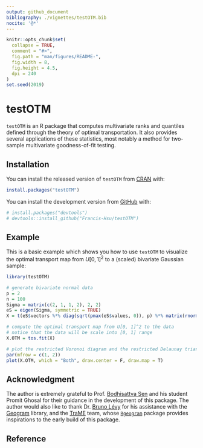 ```yaml
---
output: github_document
bibliography: ./vignettes/testOTM.bib
nocite: '@*'
---
```


<!-- README.md is generated from README.Rmd. Please edit that file -->

```r
knitr::opts_chunk$set(
  collapse = TRUE,
  comment = "#>",
  fig.path = "man/figures/README-",
  fig.width = 8,
  fig.height = 4.5,
  dpi = 240
)
set.seed(2019)
```
# testOTM

<!-- badges: start -->
<!-- badges: end -->

`testOTM` is an R package that computes multivariate ranks and quantiles defined through the theory of optimal transportation. It also provides several applications of these statistics, most notably a method for two-sample multivariate goodness-of-fit testing.

## Installation
You can install the released version of `testOTM` from [CRAN](https://CRAN.R-project.org) with:

``` r
install.packages("testOTM")
```

You can install the development version from [GitHub](https://github.com/) with:

``` r
# install.packages("devtools")
# devtools::install_github("Francis-Hsu/testOTM")
```
## Example

This is a basic example which shows you how to use `testOTM` to visualize the optimal transport map from $U[0, 1]^2$ to a (scaled) bivariate Gaussian sample:

```r
library(testOTM)

# generate bivariate normal data
p = 2
n = 100
Sigma = matrix(c(2, 1, 1, 2), 2, 2)
eS = eigen(Sigma, symmetric = TRUE)
X = t(eS$vectors %*% diag(sqrt(pmax(eS$values, 0)), p) %*% matrix(rnorm(p * n), p))

# compute the optimal transport map from U[0, 1]^2 to the data
# notice that the data will be scale into [0, 1] range
X.OTM = tos.fit(X)

# plot the restricted Voronoi diagram and the restricted Delaunay triangulation
par(mfrow = c(1, 2))
plot(X.OTM, which = "Both", draw.center = F, draw.map = T)
```

## Acknowledgment
The author is extremely grateful to Prof. [Bodhisattva Sen](http://www.stat.columbia.edu/~bodhi/Bodhi/Welcome.html) and his student Promit Ghosal for their guidance in the development of this package. The author would also like to thank Dr. [Bruno Lévy](https://members.loria.fr/BLevy/) for his assistance with the [Geogram](http://alice.loria.fr/index.php/software/4-library/75-geogram.html) library, and the [TraME](http://www.trame-project.com/) team, whose [`Rgeogram`](https://github.com/TraME-Project/Rgeogram) package provides inspirations to the early build of this package.

## Reference